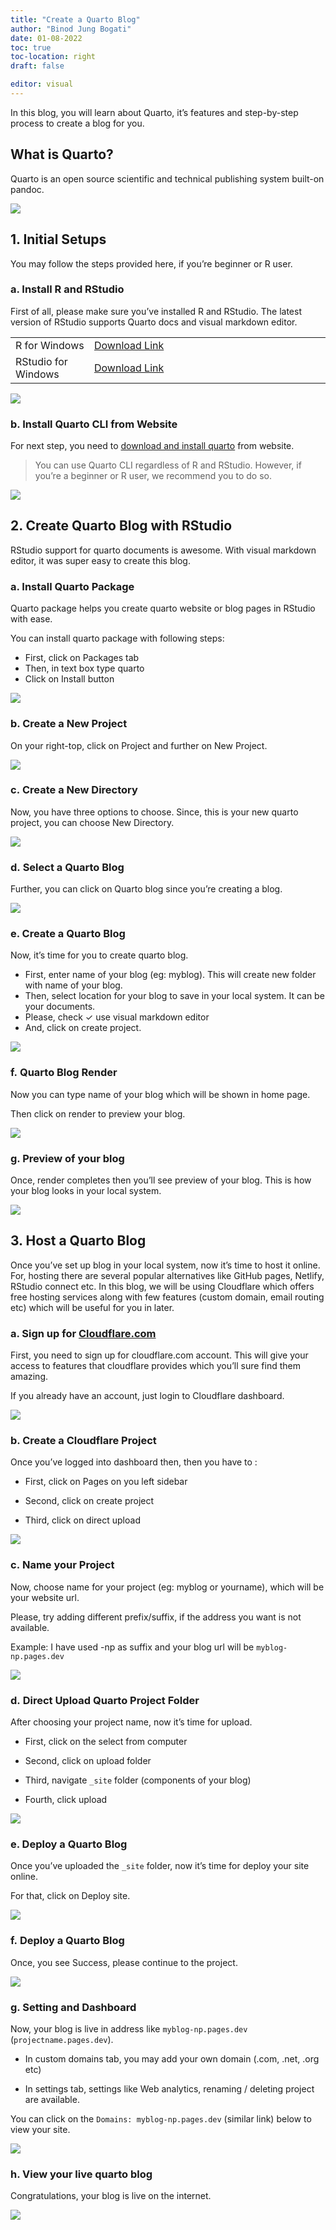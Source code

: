 ```yaml
---
title: "Create a Quarto Blog"
author: "Binod Jung Bogati"
date: 01-08-2022
toc: true
toc-location: right
draft: false

editor: visual
---
```


In this blog, you will learn about Quarto, it's features and step-by-step process to create a blog for you.

## What is Quarto?

Quarto is an open source scientific and technical publishing system built-on pandoc.

![](images/intro-quarto.jpg)

## 1. Initial Setups

You may follow the steps provided here, if you're beginner or R user.

### a. Install R and RStudio

First of all, please make sure you've installed R and RStudio. The latest version of RStudio supports Quarto docs and visual markdown editor.

|                     |                                                                                              |
|------------------|------------------------------------------------------|
| R for Windows       | [Download Link](https://cran.r-project.org/bin/windows/base/){rel="nofollow"}                |
| RStudio for Windows | [Download Link](https://www.rstudio.com/products/rstudio/download/#download){rel="nofollow"} |

![](images/install-r-rstudio.jpg)

### b. Install Quarto CLI from Website

For next step, you need to [download and install quarto](https://quarto.org/docs/get-started/){rel="nofollow"} from website.

> You can use Quarto CLI regardless of R and RStudio. However, if you're a beginner or R user, we recommend you to do so.

![](images/download-quarto-cli.jpg)

## 2. Create Quarto Blog with RStudio

RStudio support for quarto documents is awesome. With visual markdown editor, it was super easy to create this blog.

### a. Install Quarto Package

Quarto package helps you create quarto website or blog pages in RStudio with ease.

You can install quarto package with following steps:

-   First, click on Packages tab
-   Then, in text box type quarto
-   Click on Install button

![](images/install-quarto-package.jpg)

### b. Create a New Project

On your right-top, click on Project and further on New Project.

![](images/new-quarto-project.jpg)

### c. Create a New Directory

Now, you have three options to choose. Since, this is your new quarto project, you can choose New Directory.

![](images/new-directory-create.jpg)

### d. Select a Quarto Blog

Further, you can click on Quarto blog since you're creating a blog.

![](images/quarto-blog-click.jpg)

### e. Create a Quarto Blog

Now, it's time for you to create quarto blog.

-   First, enter name of your blog (eg: myblog). This will create new folder with name of your blog.
-   Then, select location for your blog to save in your local system. It can be your documents.
-   Please, check ✓ use visual markdown editor
-   And, click on create project.

![](images/create-quarto-blog-5.jpg)

### f. Quarto Blog Render

Now you can type name of your blog which will be shown in home page.

Then click on render to preview your blog.

![](images/quarto-blog-render.jpg)

### g. Preview of your blog

Once, render completes then you'll see preview of your blog. This is how your blog looks in your local system.

![](images/quarto-index-page.png)

## 3. Host a Quarto Blog

Once you've set up blog in your local system, now it's time to host it online. For, hosting there are several popular alternatives like GitHub pages, Netlify, RStudio connect etc. In this blog, we will be using Cloudflare which offers free hosting services along with few features (custom domain, email routing etc) which will be useful for you in later.

### a. Sign up for [Cloudflare.com](https://dash.cloudflare.com/sign-up)

First, you need to sign up for cloudflare.com account. This will give your access to features that cloudflare provides which you'll sure find them amazing.

If you already have an account, just login to Cloudflare dashboard.

![](images/signup-cloudflare-account.jpg)

### b. Create a Cloudflare Project

Once you've logged into dashboard then, then you have to :

-   First, click on Pages on you left sidebar

-   Second, click on create project

-   Third, click on direct upload

![](images/create-cloudflare-pages-project.jpg)

### c. Name your Project

Now, choose name for your project (eg: myblog or yourname), which will be your website url.

Please, try adding different prefix/suffix, if the address you want is not available.

Example: I have used -np as suffix and your blog url will be `myblog-np.pages.dev`

![](images/create-cloudflare-project.jpg)

### d. Direct Upload Quarto Project Folder

After choosing your project name, now it's time for upload.

-   First, click on the select from computer

-   Second, click on upload folder

-   Third, navigate `_site` folder (components of your blog)

-   Fourth, click upload

![](images/upload-quarto-project-folder.jpg)

### e. Deploy a Quarto Blog

Once you've uploaded the `_site` folder, now it's time for deploy your site online.

For that, click on Deploy site.

![](images/deploy-quarto-blog-cloudflare.jpg)

### f. Deploy a Quarto Blog

Once, you see Success, please continue to the project.

![](images/deploy-quarto-blog-success.jpg)

### g. Setting and Dashboard

Now, your blog is live in address like `myblog-np.pages.dev` (`projectname.pages.dev`).

-   In custom domains tab, you may add your own domain (.com, .net, .org etc)

-   In settings tab, settings like Web analytics, renaming / deleting project are available.

You can click on the `Domains: myblog-np.pages.dev` (similar link) below to view your site.

![](images/cloudflare-pages-dashboard.jpg)

### h. View your live quarto blog

Congratulations, your blog is live on the internet.

![](images/live-quarto-blog.png)
